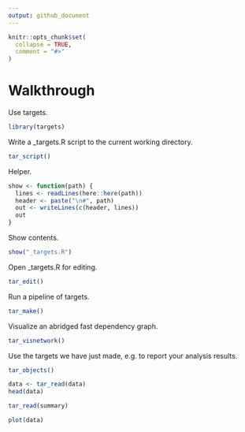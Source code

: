 ```yaml
---
output: github_document
---
```


<!-- README.md is generated from README.Rmd. Please edit that file -->

```r
knitr::opts_chunk$set(
  collapse = TRUE,
  comment = "#>"
)
```

# Walkthrough

Use targets.

```r
library(targets)
```

Write a _targets.R script to the current working directory.

```r
tar_script()
```

Helper.

```r
show <- function(path) {
  lines <- readLines(here::here(path))
  header <- paste("\n#", path)
  out <- writeLines(c(header, lines))
  out
}
```

Show contents.

```r
show("_targets.R")
```


Open _targets.R for editing.

```r
tar_edit()
```

Run a pipeline of targets.

```r
tar_make()
```

Visualize an abridged fast dependency graph.

```r
tar_visnetwork()
```

Use the targets we have just made, e.g. to report your analysis results.

```r
tar_objects()

data <- tar_read(data)
head(data)

tar_read(summary)

plot(data)
```

